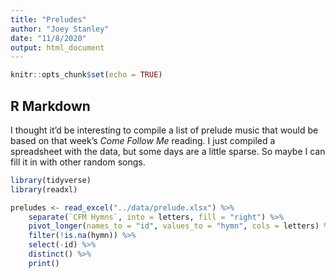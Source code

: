 ```yaml
---
title: "Preludes"
author: "Joey Stanley"
date: "11/8/2020"
output: html_document
---
```


```r
knitr::opts_chunk$set(echo = TRUE)
```

## R Markdown

I thought it'd be interesting to compile a list of prelude music that would be based on that week's *Come Follow Me* reading. I just compiled a spreadsheet with the data, but some days are a little sparse. So maybe I can fill it in with other random songs. 

```r
library(tidyverse)
library(readxl)
```

```r
preludes <- read_excel("../data/prelude.xlsx") %>% 
    separate(`CFM Hymns`, into = letters, fill = "right") %>%
    pivot_longer(names_to = "id", values_to = "hymn", cols = letters) %>%
    filter(!is.na(hymn)) %>%
    select(-id) %>%
    distinct() %>%
    print()
```


